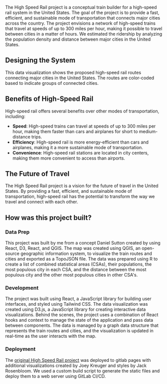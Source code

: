 

<PageHeading metadata={metadata} />

The High Speed Rail project is a conceptual train builder for a high-speed rail system in the United States. The goal of the project is to provide a fast, efficient, and sustainable mode of transportation that connects major cities across the country. The project envisions a network of high-speed trains that travel at speeds of up to 300 miles per hour, making it possible to travel between cities in a matter of hours. We estimated the ridership by analyzing the population density and distance between major cities in the United States.

## Designing the System

This data visualization shows the proposed high-speed rail routes connecting major cities in the United States. The routes are color-coded based to indicate groups of connected cities.

<TrainBuilderDashboard />

## Benefits of High-Speed Rail

High-speed rail offers several benefits over other modes of transportation, including:

- **Speed**: High-speed trains can travel at speeds of up to 300 miles per hour, making them faster than cars and airplanes for short to medium-distance trips.
- **Efficiency**: High-speed rail is more energy-efficient than cars and airplanes, making it a more sustainable mode of transportation.
- **Convenience**: High-speed rail stations are located in city centers, making them more convenient to access than airports.

## The Future of Travel

The High Speed Rail project is a vision for the future of travel in the United States. By providing a fast, efficient, and sustainable mode of transportation, high-speed rail has the potential to transform the way we travel and connect with each other.

## How was this project built?

### Data Prep

This project was built by me from a concept Daniel Sutton created by using React, D3, React, and QGIS. The map was created using QGIS, an open-source geographic information system, to visualize the train routes and cities and exported as a TopoJSON file. The data was prepared using R to create a list of combined statistical areas (CSAs), their populations, the most populous city in each CSA, and the distance between the most populous city and the other most populous cities in other CSA's.

### Development

The project was built using React, a JavaScript library for building user interfaces, and styled using Tailwind CSS. The data visualization was created using D3.js, a JavaScript library for creating interactive data visualizations. Behind the scenes, the project uses a combination of React hooks and context to manage the state of the application and pass data between components. The data is managed by a graph data structure that represents the train routes and cities, and the visualization is updated in real-time as the user interacts with the map.

### Deployment

The [original High Speed Rail project](https://high-speed-rail-cse442-24au-fp-6a981c250f8bd8e994fe6608199c4157.pages.cs.washington.edu/) was deployed to gitlab pages with additional visualizations created by Joey Kreuger and styles by Jack Rosenbloom. We used a custom build script to generate the static files and deploy them to a web server using GitLab CI/CD.
